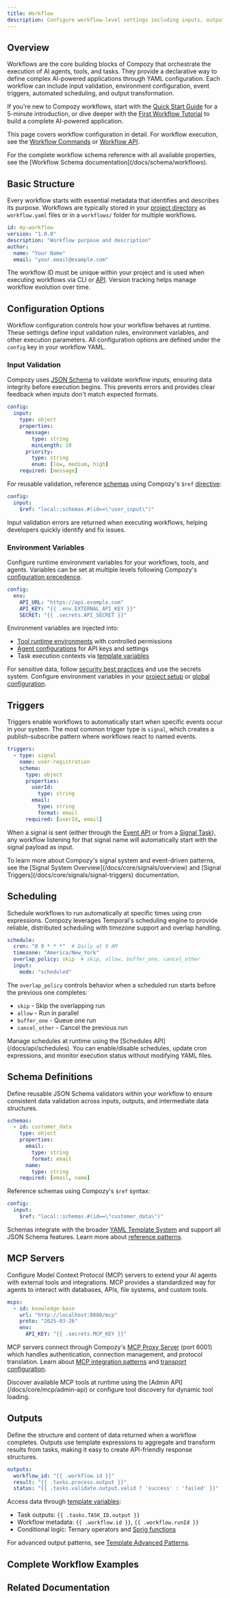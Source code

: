```yaml
---
title: Workflow
description: Configure workflow-level settings including inputs, outputs, triggers, scheduling, and environment variables in Compozy
---
```


## Overview

Workflows are the core building blocks of Compozy that orchestrate the execution of AI agents, tools, and tasks. They provide a declarative way to define complex AI-powered applications through YAML configuration. Each workflow can include input validation, environment configuration, event triggers, automated scheduling, and output transformation.

If you're new to Compozy workflows, start with the [Quick Start Guide](/docs/core/getting-started/quick-start) for a 5-minute introduction, or dive deeper with the [First Workflow Tutorial](/docs/core/getting-started/first-workflow) to build a complete AI-powered application.

This page covers workflow configuration in detail. For workflow execution, see the [Workflow Commands](/docs/cli/workflow-commands) or [Workflow API](/docs/api/workflows).

<Callout type="info">
  For the complete workflow schema reference with all available properties, see the [Workflow Schema documentation](/docs/schema/workflows).
</Callout>

## Basic Structure

Every workflow starts with essential metadata that identifies and describes its purpose. Workflows are typically stored in your [project directory](/docs/core/configuration/project-setup) as `workflow.yaml` files or in a `workflows/` folder for multiple workflows.

```yaml
id: my-workflow
version: "1.0.0"
description: "Workflow purpose and description"
author:
  name: "Your Name"
  email: "your.email@example.com"
```

The workflow ID must be unique within your project and is used when executing workflows via CLI or [API](/docs/api/workflows). Version tracking helps manage workflow evolution over time.

## Configuration Options

Workflow configuration controls how your workflow behaves at runtime. These settings define input validation rules, environment variables, and other execution parameters. All configuration options are defined under the `config` key in your workflow YAML.

### Input Validation

Compozy uses [JSON Schema](https://json-schema.org/) to validate workflow inputs, ensuring data integrity before execution begins. This prevents errors and provides clear feedback when inputs don't match expected formats.

```yaml
config:
  input:
    type: object
    properties:
      message:
        type: string
        minLength: 10
      priority:
        type: string
        enum: [low, medium, high]
    required: [message]
```

For reusable validation, reference [schemas](#schema-definitions) using Compozy's `$ref` [directive](/docs/core/yaml-templates/directives):

```yaml
config:
  input:
    $ref: "local::schemas.#(id==\"user_input\")"
```

Input validation errors are returned when executing workflows, helping developers quickly identify and fix issues.

### Environment Variables

Configure runtime environment variables for your workflows, tools, and agents. Variables can be set at multiple levels following Compozy's [configuration precedence](/docs/core/configuration/global).

```yaml
config:
  env:
    API_URL: "https://api.example.com"
    API_KEY: "{{ .env.EXTERNAL_API_KEY }}"
    SECRET: "{{ .secrets.API_SECRET }}"
```

Environment variables are injected into:
- [Tool runtime environments](/docs/core/tools/runtime-environment) with controlled permissions
- [Agent configurations](/docs/core/agents/overview) for API keys and settings
- Task execution contexts via [template variables](/docs/core/yaml-templates/context-variables)

For sensitive data, follow [security best practices](/docs/core/memory/privacy-security) and use the secrets system. Configure environment variables in your [project setup](/docs/core/configuration/project-setup) or [global configuration](/docs/core/configuration/global).

## Triggers

Triggers enable workflows to automatically start when specific events occur in your system. The most common trigger type is `signal`, which creates a publish-subscribe pattern where workflows react to named events.

```yaml
triggers:
  - type: signal
    name: user-registration
    schema:
      type: object
      properties:
        userId:
          type: string
        email:
          type: string
          format: email
      required: [userId, email]
```

When a signal is sent (either through the [Event API](/docs/core/signals/event-api) or from a [Signal Task](/docs/core/signals/signal-tasks)), any workflow listening for that signal name will automatically start with the signal payload as input.

<Callout type="tip">
  To learn more about Compozy's signal system and event-driven patterns, see the [Signal System Overview](/docs/core/signals/overview) and [Signal Triggers](/docs/core/signals/signal-triggers) documentation.
</Callout>

## Scheduling

Schedule workflows to run automatically at specific times using cron expressions. Compozy leverages Temporal's scheduling engine to provide reliable, distributed scheduling with timezone support and overlap handling.

```yaml
schedule:
  cron: "0 9 * * *"  # Daily at 9 AM
  timezone: "America/New_York"
  overlap_policy: skip  # skip, allow, buffer_one, cancel_other
  input:
    mode: "scheduled"
```

The `overlap_policy` controls behavior when a scheduled run starts before the previous one completes:
- `skip` - Skip the overlapping run
- `allow` - Run in parallel
- `buffer_one` - Queue one run
- `cancel_other` - Cancel the previous run

<Callout type="info">
  Manage schedules at runtime using the [Schedules API](/docs/api/schedules). You can enable/disable schedules, update cron expressions, and monitor execution status without modifying YAML files.
</Callout>

## Schema Definitions

Define reusable JSON Schema validators within your workflow to ensure consistent data validation across inputs, outputs, and intermediate data structures.

```yaml
schemas:
  - id: customer_data
    type: object
    properties:
      email:
        type: string
        format: email
      name:
        type: string
    required: [email, name]
```

Reference schemas using Compozy's `$ref` syntax:

```yaml
config:
  input:
    $ref: "local::schemas.#(id==\"customer_data\")"
```

Schemas integrate with the broader [YAML Template System](/docs/core/yaml-templates/overview) and support all JSON Schema features. Learn more about [reference patterns](/docs/core/yaml-templates/directives).

## MCP Servers

Configure Model Context Protocol (MCP) servers to extend your AI agents with external tools and integrations. MCP provides a standardized way for agents to interact with databases, APIs, file systems, and custom tools.

```yaml
mcps:
  - id: knowledge-base
    url: "http://localhost:8080/mcp"
    proto: "2025-03-26"
    env:
      API_KEY: "{{ .secrets.MCP_KEY }}"
```

MCP servers connect through Compozy's [MCP Proxy Server](/docs/core/mcp/mcp-proxy-server) (port 6001) which handles authentication, connection management, and protocol translation. Learn about [MCP integration patterns](/docs/core/mcp/integration-patterns) and [transport configuration](/docs/core/mcp/transport-configuration).

<Callout type="tip">
  Discover available MCP tools at runtime using the [Admin API](/docs/core/mcp/admin-api) or configure tool discovery for dynamic tool loading.
</Callout>

## Outputs

Define the structure and content of data returned when a workflow completes. Outputs use template expressions to aggregate and transform results from tasks, making it easy to create API-friendly response structures.

```yaml
outputs:
  workflow_id: "{{ .workflow.id }}"
  result: "{{ .tasks.process.output }}"
  status: "{{ .tasks.validate.output.valid ? 'success' : 'failed' }}"
```

Access data through [template variables](/docs/core/yaml-templates/context-variables):
- Task outputs: `{{ .tasks.TASK_ID.output }}`
- Workflow metadata: `{{ .workflow.id }}`, `{{ .workflow.runId }}`
- Conditional logic: Ternary operators and [Sprig functions](/docs/core/yaml-templates/sprig-functions)

For advanced output patterns, see [Template Advanced Patterns](/docs/core/yaml-templates/overview).

## Complete Workflow Examples

<ReferenceCardList>
  <ReferenceCard
    title="Quick Start Guide"
    description="Build a simple greeting workflow in 5 minutes to understand basic workflow structure"
    href="/docs/core/getting-started/quick-start"
    icon="Rocket"
  />
  <ReferenceCard
    title="First Workflow Tutorial"
    description="Create an advanced Go code analyzer with parallel tasks, AI agents, and file operations"
    href="/docs/core/getting-started/first-workflow"
    icon="GraduationCap"
  />
  <ReferenceCard
    title="Task Configuration Examples"
    description="Explore various task patterns including basic, parallel, collection, and router tasks"
    href="/docs/core/tasks/basic-tasks"
    icon="Layers"
  />
</ReferenceCardList>

## Related Documentation

<ReferenceCardList>
  <ReferenceCard
    title="Signal System"
    description="Build event-driven workflows with signals and triggers"
    href="/docs/core/signals/overview"
    icon="Radio"
  />
  <ReferenceCard
    title="Basic Tasks"
    description="Configure the tasks that execute within your workflows"
    href="/docs/core/tasks/basic-tasks"
    icon="Package"
  />
  <ReferenceCard
    title="MCP Overview"
    description="Extend agents with external tools through MCP servers"
    href="/docs/core/mcp/overview"
    icon="Cpu"
  />
  <ReferenceCard
    title="YAML Templates"
    description="Master template expressions, variables, and functions"
    href="/docs/core/yaml-templates/overview"
    icon="Code"
  />
  <ReferenceCard
    title="Schedules API"
    description="Manage workflow schedules programmatically"
    href="/docs/api/schedules"
    icon="Clock"
  />
  <ReferenceCard
    title="Workflow Schema"
    description="Complete property reference for workflow configuration"
    href="/docs/schema/workflows"
    icon="FileCode"
  />
</ReferenceCardList>
